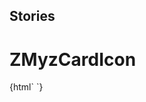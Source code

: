 
## Stories

<Meta title="Myz/MyzCard/ZMyzCardIcon" component="z-myz-card-icon" />

  # ZMyzCardIcon

<Preview>
  <Story name="z-myz-card-alert">
    {html`
      <z-myz-card-icon
        icon="${text('icon', 'book-minus')}"
        isdisabled="${boolean('isdisabled', true)}"
      />`}
  </Story>
</Preview>

  <Props of="z-myz-card-icon" />

